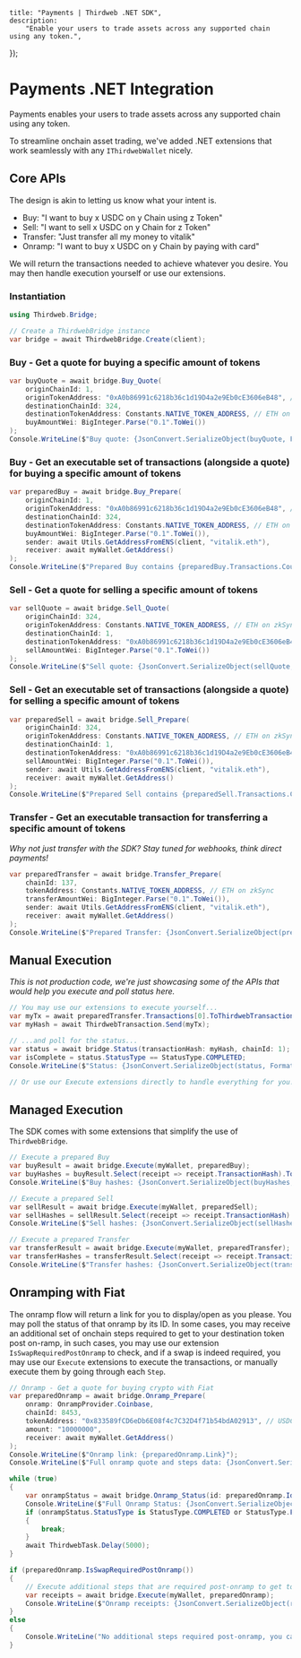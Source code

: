 
	title: "Payments | Thirdweb .NET SDK",
	description:
		"Enable your users to trade assets across any supported chain using any token.",
});

# Payments .NET Integration

Payments enables your users to trade assets across any supported chain using any token.

To streamline onchain asset trading, we've added .NET extensions that work seamlessly with any `IThirdwebWallet` nicely.

## Core APIs

The design is akin to letting us know what your intent is.
- Buy: "I want to buy x USDC on y Chain using z Token"
- Sell: "I want to sell x USDC on y Chain for z Token"
- Transfer: "Just transfer all my money to vitalik"
- Onramp: "I want to buy x USDC on y Chain by paying with card"

We will return the transactions needed to achieve whatever you desire.
You may then handle execution yourself or use our extensions.

### Instantiation
```csharp
using Thirdweb.Bridge;

// Create a ThirdwebBridge instance
var bridge = await ThirdwebBridge.Create(client);
```

### Buy - Get a quote for buying a specific amount of tokens
```csharp
var buyQuote = await bridge.Buy_Quote(
    originChainId: 1,
    originTokenAddress: "0xA0b86991c6218b36c1d19D4a2e9Eb0cE3606eB48", // USDC on Ethereum
    destinationChainId: 324,
    destinationTokenAddress: Constants.NATIVE_TOKEN_ADDRESS, // ETH on zkSync
    buyAmountWei: BigInteger.Parse("0.1".ToWei())
);
Console.WriteLine($"Buy quote: {JsonConvert.SerializeObject(buyQuote, Formatting.Indented)}");
```

### Buy - Get an executable set of transactions (alongside a quote) for buying a specific amount of tokens
```csharp
var preparedBuy = await bridge.Buy_Prepare(
    originChainId: 1,
    originTokenAddress: "0xA0b86991c6218b36c1d19D4a2e9Eb0cE3606eB48", // USDC on Ethereum
    destinationChainId: 324,
    destinationTokenAddress: Constants.NATIVE_TOKEN_ADDRESS, // ETH on zkSync
    buyAmountWei: BigInteger.Parse("0.1".ToWei()),
    sender: await Utils.GetAddressFromENS(client, "vitalik.eth"),
    receiver: await myWallet.GetAddress()
);
Console.WriteLine($"Prepared Buy contains {preparedBuy.Transactions.Count} transaction(s)!");
```

### Sell - Get a quote for selling a specific amount of tokens
```csharp
var sellQuote = await bridge.Sell_Quote(
    originChainId: 324,
    originTokenAddress: Constants.NATIVE_TOKEN_ADDRESS, // ETH on zkSync
    destinationChainId: 1,
    destinationTokenAddress: "0xA0b86991c6218b36c1d19D4a2e9Eb0cE3606eB48", // USDC on Ethereum
    sellAmountWei: BigInteger.Parse("0.1".ToWei())
);
Console.WriteLine($"Sell quote: {JsonConvert.SerializeObject(sellQuote, Formatting.Indented)}");
```

### Sell - Get an executable set of transactions (alongside a quote) for selling a specific amount of tokens
```csharp
var preparedSell = await bridge.Sell_Prepare(
    originChainId: 324,
    originTokenAddress: Constants.NATIVE_TOKEN_ADDRESS, // ETH on zkSync
    destinationChainId: 1,
    destinationTokenAddress: "0xA0b86991c6218b36c1d19D4a2e9Eb0cE3606eB48", // USDC on Ethereum
    sellAmountWei: BigInteger.Parse("0.1".ToWei()),
    sender: await Utils.GetAddressFromENS(client, "vitalik.eth"),
    receiver: await myWallet.GetAddress()
);
Console.WriteLine($"Prepared Sell contains {preparedSell.Transactions.Count} transaction(s)!");
```

### Transfer - Get an executable transaction for transferring a specific amount of tokens
_Why not just transfer with the SDK? Stay tuned for webhooks, think direct payments!_
```csharp
var preparedTransfer = await bridge.Transfer_Prepare(
    chainId: 137,
    tokenAddress: Constants.NATIVE_TOKEN_ADDRESS, // ETH on zkSync
    transferAmountWei: BigInteger.Parse("0.1".ToWei()),
    sender: await Utils.GetAddressFromENS(client, "vitalik.eth"),
    receiver: await myWallet.GetAddress()
);
Console.WriteLine($"Prepared Transfer: {JsonConvert.SerializeObject(preparedTransfer, Formatting.Indented)}");
```

## Manual Execution
_This is not production code, we're just showcasing some of the APIs that would help you execute and poll status here._
```csharp
// You may use our extensions to execute yourself...
var myTx = await preparedTransfer.Transactions[0].ToThirdwebTransaction(myWallet);
var myHash = await ThirdwebTransaction.Send(myTx);

// ...and poll for the status...
var status = await bridge.Status(transactionHash: myHash, chainId: 1);
var isComplete = status.StatusType == StatusType.COMPLETED;
Console.WriteLine($"Status: {JsonConvert.SerializeObject(status, Formatting.Indented)}");

// Or use our Execute extensions directly to handle everything for you!
```

## Managed Execution
The SDK comes with some extensions that simplify the use of `ThirdwebBridge`.

```csharp
// Execute a prepared Buy
var buyResult = await bridge.Execute(myWallet, preparedBuy);
var buyHashes = buyResult.Select(receipt => receipt.TransactionHash).ToList();
Console.WriteLine($"Buy hashes: {JsonConvert.SerializeObject(buyHashes, Formatting.Indented)}");

// Execute a prepared Sell
var sellResult = await bridge.Execute(myWallet, preparedSell);
var sellHashes = sellResult.Select(receipt => receipt.TransactionHash).ToList();
Console.WriteLine($"Sell hashes: {JsonConvert.SerializeObject(sellHashes, Formatting.Indented)}");

// Execute a prepared Transfer
var transferResult = await bridge.Execute(myWallet, preparedTransfer);
var transferHashes = transferResult.Select(receipt => receipt.TransactionHash).ToList();
Console.WriteLine($"Transfer hashes: {JsonConvert.SerializeObject(transferHashes, Formatting.Indented)}");
```

## Onramping with Fiat
The onramp flow will return a link for you to display/open as you please. You may poll the status of that onramp by its ID.
In some cases, you may receive an additional set of onchain steps required to get to your destination token post on-ramp, in such cases, you may use our extension `IsSwapRequiredPostOnramp` to check, and if a swap is indeed required, you may use our `Execute` extensions to execute the transactions, or manually execute them by going through each `Step`.

```csharp
// Onramp - Get a quote for buying crypto with Fiat
var preparedOnramp = await bridge.Onramp_Prepare(
    onramp: OnrampProvider.Coinbase,
    chainId: 8453,
    tokenAddress: "0x833589fCD6eDb6E08f4c7C32D4f71b54bdA02913", // USDC on Base
    amount: "10000000",
    receiver: await myWallet.GetAddress()
);
Console.WriteLine($"Onramp link: {preparedOnramp.Link}");
Console.WriteLine($"Full onramp quote and steps data: {JsonConvert.SerializeObject(preparedOnramp, Formatting.Indented)}");

while (true)
{
    var onrampStatus = await bridge.Onramp_Status(id: preparedOnramp.Id);
    Console.WriteLine($"Full Onramp Status: {JsonConvert.SerializeObject(onrampStatus, Formatting.Indented)}");
    if (onrampStatus.StatusType is StatusType.COMPLETED or StatusType.FAILED)
    {
        break;
    }
    await ThirdwebTask.Delay(5000);
}

if (preparedOnramp.IsSwapRequiredPostOnramp())
{
    // Execute additional steps that are required post-onramp to get to your token, manually or via the Execute extension
    var receipts = await bridge.Execute(myWallet, preparedOnramp);
    Console.WriteLine($"Onramp receipts: {JsonConvert.SerializeObject(receipts, Formatting.Indented)}");
}
else
{
    Console.WriteLine("No additional steps required post-onramp, you can use the tokens directly!");
}
```